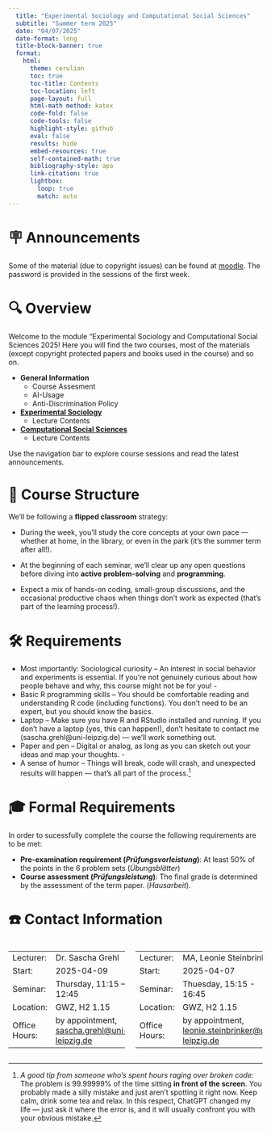 ```yaml
---
  title: "Experimental Sociology and Computational Social Sciences"
  subtitle: "Summer term 2025"
  date: "04/07/2025"
  date-format: long
  title-block-banner: true
  format:
    html:
      theme: cerulian
      toc: true
      toc-title: Contents
      toc-location: left
      page-layout: full
      html-math method: katex
      code-fold: false
      code-tools: false
      highlight-style: github
      eval: false
      results: hide
      embed-resources: true
      self-contained-math: true
      bibliography-style: apa
      link-citation: true
      lightbox:
        loop: true
        match: auto
---
```


# 🪧 Announcements

::: {.callout-note}
Some of the material (due to copyright issues) can be found at [moodle](https://moodle2.uni-leipzig.de/course/view.php?id=53760){.external target="_blank"}. The password is provided in the sessions of the first week.
:::

# 🔍 Overview

Welcome to the module "Experimental Sociology and Computational Social Sciences 2025! Here you will find the two courses, most of the materials (except copyright protected papers and books used in the course) and so on.

-   **General Information**
    -   Course Assesment
    -   AI-Usage
    -   Anti-Discrimination Policy
-   [**Experimental Sociology**](experimental-sociology/es_overview.html)
    -   Lecture Contents
-   [**Computational Social Sciences**](experimental-sociology/css_overview.html)
    -   Lecture Contents

Use the navigation bar to explore course sessions and read the latest announcements.

# 🧩 Course Structure

We’ll be following a **flipped classroom** strategy:

-   During the week, you’ll study the core concepts at your own pace — whether at home, in the library, or even in the park (it’s the summer term after all!).

-   At the beginning of each seminar, we’ll clear up any open questions before diving into **active problem-solving** and **programming**.

-   Expect a mix of hands-on coding, small-group discussions, and the occasional productive chaos when things don’t work as expected (that’s part of the learning process!).


# 🛠️ Requirements

-   Most importantly: Sociological curiosity – An interest in social behavior and experiments is essential. If you’re not genuinely curious about how people behave and why, this course might not be for you! -
-   Basic R programming skills – You should be comfortable reading and understanding R code (including functions). You don’t need to be an expert, but you should know the basics.
-   Laptop – Make sure you have R and RStudio installed and running. If you don’t have a laptop (yes, this can happen!), don’t hesitate to contact me (sascha.grehl\@uni-leipzig.de) — we’ll work something out.
-   Paper and pen – Digital or analog, as long as you can sketch out your ideas and map your thoughts. -
-   A sense of humor – Things will break, code will crash, and unexpected results will happen — that’s all part of the process.[^1]

[^1]: *A good tip from someone who’s spent hours raging over broken code:* The problem is 99.99999% of the time sitting **in front of the screen**. You probably made a silly mistake and just aren’t spotting it right now. Keep calm, drink some tea and relax. In this respect, ChatGPT changed my life — just ask it where the error is, and it will usually confront you with your obvious mistake.

# 🎓 Formal Requirements

In order to sucessfully complete the course the following requirements are to be met:

-   **Pre-examination requirement (*Prüfungsvorleistung*)**: At least 50% of the points in the 6 problem sets (*Übungsblätter*)
-   **Course assessment (*Prüfungsleistung*)**: The final grade is determined by the assessment of the term paper. (*Hausarbeit*).

# ☎️ Contact Information

::::::: columns
:::: column
::: {.callout-tip collapse="false" title="Experimental Sociology - Basic Information"}
|  |  |
|:-----------------------------------|:-----------------------------------|
| Lecturer: | Dr. Sascha Grehl |
| Start: | 2025-04-09 |
| Seminar: | Thursday, 11:15 – 12:45 |
| Location: | GWZ, H2 1.15 |
| Office Hours: | by appointment, [sascha.grehl\@uni-leipzig.de](mailto:sascha.grehl@uni-leipzig.de){.email} |
:::
::::

:::: column
::: {.callout-tip collapse="false" title="Computational Social Sciences - Basic Information"}
|  |  |
|:-----------------------------------|:-----------------------------------|
| Lecturer: | MA, Leonie Steinbrinker |
| Start: | 2025-04-07 |
| Seminar: | Thuesday, 15:15 - 16:45 |
| Location: | GWZ, H2 1.15 |
| Office Hours: | by appointment, [leonie.steinbrinker\@uni-leipzig.de](mailto:leonie.steinbrinker@uni-leipzig.de){.email} |
:::
::::
:::::::
